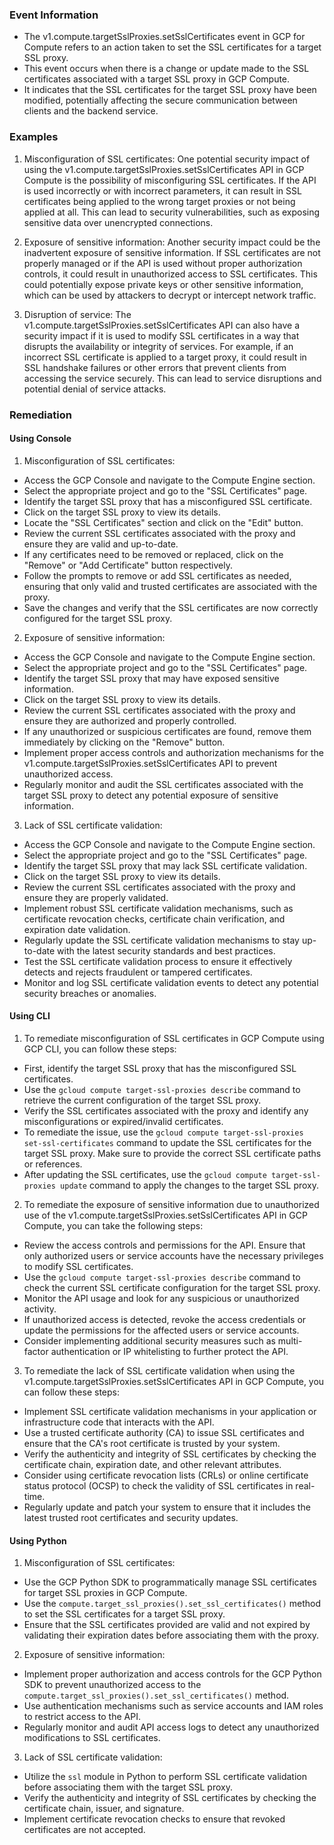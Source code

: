
### Event Information

- The v1.compute.targetSslProxies.setSslCertificates event in GCP for Compute refers to an action taken to set the SSL certificates for a target SSL proxy.
- This event occurs when there is a change or update made to the SSL certificates associated with a target SSL proxy in GCP Compute.
- It indicates that the SSL certificates for the target SSL proxy have been modified, potentially affecting the secure communication between clients and the backend service.


### Examples

1. Misconfiguration of SSL certificates: One potential security impact of using the v1.compute.targetSslProxies.setSslCertificates API in GCP Compute is the possibility of misconfiguring SSL certificates. If the API is used incorrectly or with incorrect parameters, it can result in SSL certificates being applied to the wrong target proxies or not being applied at all. This can lead to security vulnerabilities, such as exposing sensitive data over unencrypted connections.

2. Exposure of sensitive information: Another security impact could be the inadvertent exposure of sensitive information. If SSL certificates are not properly managed or if the API is used without proper authorization controls, it could result in unauthorized access to SSL certificates. This could potentially expose private keys or other sensitive information, which can be used by attackers to decrypt or intercept network traffic.

3. Disruption of service: The v1.compute.targetSslProxies.setSslCertificates API can also have a security impact if it is used to modify SSL certificates in a way that disrupts the availability or integrity of services. For example, if an incorrect SSL certificate is applied to a target proxy, it could result in SSL handshake failures or other errors that prevent clients from accessing the service securely. This can lead to service disruptions and potential denial of service attacks.

### Remediation

#### Using Console

1. Misconfiguration of SSL certificates:
- Access the GCP Console and navigate to the Compute Engine section.
- Select the appropriate project and go to the "SSL Certificates" page.
- Identify the target SSL proxy that has a misconfigured SSL certificate.
- Click on the target SSL proxy to view its details.
- Locate the "SSL Certificates" section and click on the "Edit" button.
- Review the current SSL certificates associated with the proxy and ensure they are valid and up-to-date.
- If any certificates need to be removed or replaced, click on the "Remove" or "Add Certificate" button respectively.
- Follow the prompts to remove or add SSL certificates as needed, ensuring that only valid and trusted certificates are associated with the proxy.
- Save the changes and verify that the SSL certificates are now correctly configured for the target SSL proxy.

2. Exposure of sensitive information:
- Access the GCP Console and navigate to the Compute Engine section.
- Select the appropriate project and go to the "SSL Certificates" page.
- Identify the target SSL proxy that may have exposed sensitive information.
- Click on the target SSL proxy to view its details.
- Review the current SSL certificates associated with the proxy and ensure they are authorized and properly controlled.
- If any unauthorized or suspicious certificates are found, remove them immediately by clicking on the "Remove" button.
- Implement proper access controls and authorization mechanisms for the v1.compute.targetSslProxies.setSslCertificates API to prevent unauthorized access.
- Regularly monitor and audit the SSL certificates associated with the target SSL proxy to detect any potential exposure of sensitive information.

3. Lack of SSL certificate validation:
- Access the GCP Console and navigate to the Compute Engine section.
- Select the appropriate project and go to the "SSL Certificates" page.
- Identify the target SSL proxy that may lack SSL certificate validation.
- Click on the target SSL proxy to view its details.
- Review the current SSL certificates associated with the proxy and ensure they are properly validated.
- Implement robust SSL certificate validation mechanisms, such as certificate revocation checks, certificate chain verification, and expiration date validation.
- Regularly update the SSL certificate validation mechanisms to stay up-to-date with the latest security standards and best practices.
- Test the SSL certificate validation process to ensure it effectively detects and rejects fraudulent or tampered certificates.
- Monitor and log SSL certificate validation events to detect any potential security breaches or anomalies.

#### Using CLI

1. To remediate misconfiguration of SSL certificates in GCP Compute using GCP CLI, you can follow these steps:

- First, identify the target SSL proxy that has the misconfigured SSL certificates.
- Use the `gcloud compute target-ssl-proxies describe` command to retrieve the current configuration of the target SSL proxy.
- Verify the SSL certificates associated with the proxy and identify any misconfigurations or expired/invalid certificates.
- To remediate the issue, use the `gcloud compute target-ssl-proxies set-ssl-certificates` command to update the SSL certificates for the target SSL proxy. Make sure to provide the correct SSL certificate paths or references.
- After updating the SSL certificates, use the `gcloud compute target-ssl-proxies update` command to apply the changes to the target SSL proxy.

2. To remediate the exposure of sensitive information due to unauthorized use of the v1.compute.targetSslProxies.setSslCertificates API in GCP Compute, you can take the following steps:

- Review the access controls and permissions for the API. Ensure that only authorized users or service accounts have the necessary privileges to modify SSL certificates.
- Use the `gcloud compute target-ssl-proxies describe` command to check the current SSL certificate configuration for the target SSL proxy.
- Monitor the API usage and look for any suspicious or unauthorized activity.
- If unauthorized access is detected, revoke the access credentials or update the permissions for the affected users or service accounts.
- Consider implementing additional security measures such as multi-factor authentication or IP whitelisting to further protect the API.

3. To remediate the lack of SSL certificate validation when using the v1.compute.targetSslProxies.setSslCertificates API in GCP Compute, you can follow these steps:

- Implement SSL certificate validation mechanisms in your application or infrastructure code that interacts with the API.
- Use a trusted certificate authority (CA) to issue SSL certificates and ensure that the CA's root certificate is trusted by your system.
- Verify the authenticity and integrity of SSL certificates by checking the certificate chain, expiration date, and other relevant attributes.
- Consider using certificate revocation lists (CRLs) or online certificate status protocol (OCSP) to check the validity of SSL certificates in real-time.
- Regularly update and patch your system to ensure that it includes the latest trusted root certificates and security updates.

#### Using Python

1. Misconfiguration of SSL certificates:
- Use the GCP Python SDK to programmatically manage SSL certificates for target SSL proxies in GCP Compute.
- Use the `compute.target_ssl_proxies().set_ssl_certificates()` method to set the SSL certificates for a target SSL proxy.
- Ensure that the SSL certificates provided are valid and not expired by validating their expiration dates before associating them with the proxy.

2. Exposure of sensitive information:
- Implement proper authorization and access controls for the GCP Python SDK to prevent unauthorized access to the `compute.target_ssl_proxies().set_ssl_certificates()` method.
- Use authentication mechanisms such as service accounts and IAM roles to restrict access to the API.
- Regularly monitor and audit API access logs to detect any unauthorized modifications to SSL certificates.

3. Lack of SSL certificate validation:
- Utilize the `ssl` module in Python to perform SSL certificate validation before associating them with the target SSL proxy.
- Verify the authenticity and integrity of SSL certificates by checking the certificate chain, issuer, and signature.
- Implement certificate revocation checks to ensure that revoked certificates are not accepted.

